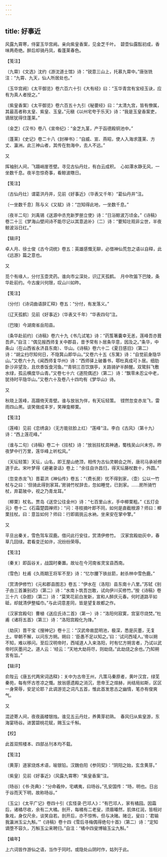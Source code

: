 ```yaml
---
---
---
```

title: 好事近
---







风露九霄寒，侍宴玉华宫阙。亲向紫皇香案，见金芝千叶。　碧壶仙露酝初成，香味两奇绝。醉后却骑丹凤，看蓬莱春色。

【笺注】

〔九霄〕《文选》沈约《游沈道士馆》诗：“锐意三山上，托慕九霄中。”唐张铣注：“九霄、九天，仙人所居处也。”

〔玉华宫阙〕《太平御览》卷六百六十引《大有经》曰：“玉华青宫有宝经玉诀，应有为真人者授之。”

〔紫皇香案〕《太平御览》卷六百五十九引《秘要经》曰：“太清九宫，皆有僚属，其最高者称太皇、紫皇、玉皇。”元稹《以州宅夸于乐天》诗：“我是玉皇香案吏，谪居犹得住蓬莱。”

〔金芝〕《汉书》卷八《宣帝纪》：“金芝九茎，产于函德殿铜池中。”

〔蓬莱〕《史记》卷二十八《封禅书》：“自威、宣、燕昭，使人入海求蓬莱、方丈、瀛洲。此三神山者，其传在勃海中，去人不远。”





又


挥袖别人间，飞蹑峭崖苍壁。寻见古仙丹灶，有白云成积。　心如潭水静无风，一坐数千息。夜半忽惊奇事，看鲸波暾日。

【笺注】

〔古仙丹灶〕谓葛洪丹井，见前《好事近》（华表又千年）“葛仙丹井”注。

〔一坐数千息〕陈与义《又赋》诗：“岂知得此地，一坐数千息。”

〔夜半二句〕刘禹锡《送源中丞充新罗册立使》诗：“日浴鲸波万顷金。”《诗稿》卷二十三《梦海山壁间诗不能尽记以其意追补》（二）诗：“要知壮观非尘世，半夜鲸波浴日红。”

【辑评】

卓人月、徐士俊《古今词统》卷五：英雄感慨无聊，必借神仙荒忽之语以自释，此《远游》篇之意也。





又


觅个有缘人，分付玉壶灵药。谁向市尘深处，识辽天孤鹤。　月中吹笛下巴陵，条华赴前约。今古废兴何限，叹山川如昨。

【笺注】

〔分付〕《诗词曲语辞汇释》卷五：“分付，有发落义。”

〔辽天孤鹤〕见前《好事近》（华表又千年）“华表四句”注。

〔巴陵〕今湖南省岳阳县。

〔条华赴前约〕《诗稿》卷六十九《书几试笔》诗：“药笈箸囊幸无恙，莲峰吾亦葺吾庐。”自注：“偶见报西师复关中郡县，昔予常有卜居条华意，因及之。”条华，中条山（在山西省永济县东南）、华山。《诗稿》卷六十二《夏日感旧》（第二）诗：“胡尘扫尽知何日，不隐箕山即华山。”又卷六十五《东篱》诗：“自觉前身隐华山。”又卷六十九《闻西师复华州》诗：“西师驿上破番书，鄠杜真成可卜居。细肋卧沙非望及，且炊黍饭食河鱼。”“青铜三百饮旗亭，关路骑驴半醉醒。双鹭斜飞敷水绿，孤云横度华山青。”又卷七十六《道院偶述》（第二）诗：“飘零未忍尘中老，犹待时平隐华山。”又卷六十及卷八十四均有《梦华山》诗。





又


秋晓上莲峰，高蹑倚天青壁。谁与放翁为伴，有天坛轻策。　铿然忽变赤龙飞，雷雨四山黑。谈笑做成丰岁，笑禅龛楖栗。

【笺注】

〔莲峰〕见前《恋绣衾》（无方能驻脸上红）“莲峰”注。李白《古风》（第十九）诗：“西上莲花峰。”

〔谁与二句〕《诗稿》卷二十《拄杖》诗：“放翁拄杖具神通，蜀栈吴山兴未穷。昨夜梦中行万里，莲华峰上听松风。”

〔天坛轻策〕天坛，山名，即王屋山绝顶，相传为古仙灵朝会之所，唐司马承祯修道于此。宋叶梦得《避暑录话》卷上：“余往自许昌归，得天坛藤杖数十，外圆。”

〔忽变赤龙飞〕晋葛洪《神仙传》卷五：“（费长房）忧不得到家，（壶）公以一竹杖与之曰：‘但骑此得到家耳。’房骑竹杖辞去，忽如睡觉，已到家。……房所骑竹杖，弃葛陂中，视之乃青龙耳。”

〔楖栗〕杖名。贾岛《送空公往金州》诗：“七百里山水，手中楖栗粗。”《五灯会元》卷十二《石霜楚圆禅师》：“问：寻枝摘叶即不同，如何是直截根源？师曰：楖栗拄杖。曰：意旨如何？师曰：行即肩挑云水衲，坐来安在掌中擎。”





又


平旦出秦关，雪色驾车双鹿。借问此行安往，赏清伊修竹。　汉家宫殿劫灰中，春草几回绿。君看变迁如许，况纷纷荣辱。

【笺注】

〔秦关〕即函谷关，战国时秦置。故址在今河南省灵宝县西南。

〔雪色〕杜甫《久雨期王将军不至》诗：“忆尔腰下铁丝箭，射杀林中雪色鹿。”

〔赏清伊修竹〕《元和郡县图志》卷五：“伊水在（洛阳）县东南十八里。”苏轼《别子由三首兼别迟》（第二）诗：“水南卜筑吾岂敢，试向伊川买修竹。”按《诗稿》卷三十六《杂题》（第二）诗：“莫笑花前白发新，宣和人醉庆元春。何时道路平如砥，却就清伊整幅巾。”与此词意差同，皆是望复故都之作。

〔汉家宫殿句〕曹植《送应氏诗二首》（第一）诗：“洛阳何寂寞，宫室尽烧焚。”杜甫《诸将五首》（第三）诗：“洛阳宫殿化为烽。”

〔劫灰〕晋干宝《搜神记》卷十三：“汉武帝凿昆明池，极深，悉是灰墨，无复土。举朝不解，以问东方朔。朔曰：‘臣愚不足以知之。’曰：‘试问西域人。’帝以朔不知，难以移问。至后汉明帝时，西域道人入来洛阳，时有忆方朔言者，乃试以武帝时灰墨问之。道人云：‘经云：“天地大劫将尽，则劫烧。”此劫烧之余也。’乃知朔言有旨。”

【辑评】

俞陛云《唐五代两宋词选释》：关中为古帝王州，凡策马秦原者，黄叶汉宫，绿芜秦苑，每有怀古苍凉之慨。放翁感遗殿之消沉，思帝王之煊赫，尚结局如斯，区区一身荣辱，安足论耶？此调游览之词凡五首，惟此首发思古之幽情，笔亦有俊爽气。





又


混迹寄人间，夜夜画楼银烛。谁见五云丹灶，养黄芽初熟。　春风归从紫皇游，东海宴旸谷。进罢碧桃花赋，赐玉尘千斛。

【校】

此首双照楼本、四部丛刊本均不载。

【笺注】

〔黄芽〕道家烧炼术语，喻银铅。汉魏伯阳《参同契》：“阴阳之始，玄含黄芽。”

〔紫皇〕见前《好事近》（风露九霄寒）“紫皇香案”注。

〔旸谷〕《书·尧典》：“分命羲仲，宅嵎夷，曰旸谷。”孔安国传：“旸，明也。日出于谷而天下明，故称旸谷。”

〔玉尘〕《太平广记》卷四十引《玄怪录·巴邛人》：“有巴邛人，家有橘园。因霜后，诸橘尽收，余有二大橘。剖开，每橘有二老叟，须眉皤然，肌体红润，皆相对象戏，身仅尺余，谈笑自若。剖开后，亦不惊怖，但与决赌。赌讫，叟曰：‘君输我瀛洲玉尘九斛。’”《诗稿》卷十四《雪后寻梅偶得绝句十首》（第二）诗：“定知谪堕不容久，万斛玉尘来聘归。”自注：“橘中四叟博输玉尘九斛。”

【编年】

上六词皆作游仙之语，当作于同时。或隐处山阴时作，姑列于此。